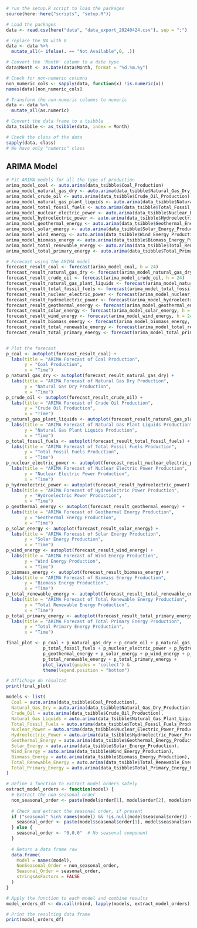 
```r
# run the setup.R script to load the packages
source(here::here("scripts", "setup.R"))

# Load the packages
data <- read.csv(here("data", "data_export_20240424.csv"), sep = ";")

# replace the NA with 0
data <- data %>%
  mutate_all(~ ifelse(. == "Not Available",0, .))

# Convert the 'Month' column to a date type
data$Month <- as.Date(data$Month, format = "%d.%m.%y")

# Check for non-numeric columns
non_numeric_cols <- sapply(data, function(x) !is.numeric(x))
names(data)[non_numeric_cols]

# Transform the non-numeric columns to numeric
data <- data %>%
  mutate_all(as.numeric)

# Convert the data frame to a tsibble
data_tsibble <- as_tsibble(data, index = Month)

# Check the class of the data
sapply(data, class)
# We have only "numeric" class
```

## ARIMA Model
```r
# Fit ARIMA models for all the type of production
arima_model_coal <- auto.arima(data_tsibble$Coal_Production)
arima_model_natural_gas_dry <- auto.arima(data_tsibble$Natural_Gas_Dry_Production)
arima_model_crude_oil <- auto.arima(data_tsibble$Crude_Oil_Production)
arima_model_natural_gas_plant_liquids <- auto.arima(data_tsibble$Natural_Gas_Plant_Liquids_Production)
arima_model_total_fossil_fuels <- auto.arima(data_tsibble$Total_Fossil_Fuels_Production)
arima_model_nuclear_electric_power <- auto.arima(data_tsibble$Nuclear_Electric_Power_Production)
arima_model_hydroelectric_power <- auto.arima(data_tsibble$Hydroelectric_Power_Production)
arima_model_geothermal_energy <- auto.arima(data_tsibble$Geothermal_Energy_Production)
arima_model_solar_energy <- auto.arima(data_tsibble$Solar_Energy_Production)
arima_model_wind_energy <- auto.arima(data_tsibble$Wind_Energy_Production)
arima_model_biomass_energy <- auto.arima(data_tsibble$Biomass_Energy_Production)
arima_model_total_renewable_energy <- auto.arima(data_tsibble$Total_Renewable_Energy_Production)
arima_model_total_primary_energy <- auto.arima(data_tsibble$Total_Primary_Energy_Production)

# Forecast using the ARIMA model
forecast_result_coal <- forecast(arima_model_coal, h = 24)
forecast_result_natural_gas_dry <- forecast(arima_model_natural_gas_dry, h = 24)
forecast_result_crude_oil <- forecast(arima_model_crude_oil, h = 24)
forecast_result_natural_gas_plant_liquids <- forecast(arima_model_natural_gas_plant_liquids, h = 24)
forecast_result_total_fossil_fuels <- forecast(arima_model_total_fossil_fuels, h = 24)
forecast_result_nuclear_electric_power <- forecast(arima_model_nuclear_electric_power, h = 24)
forecast_result_hydroelectric_power <- forecast(arima_model_hydroelectric_power, h = 24)
forecast_result_geothermal_energy <- forecast(arima_model_geothermal_energy, h = 24)
forecast_result_solar_energy <- forecast(arima_model_solar_energy, h = 24)
forecast_result_wind_energy <- forecast(arima_model_wind_energy, h = 24)
forecast_result_biomass_energy <- forecast(arima_model_biomass_energy, h = 24)
forecast_result_total_renewable_energy <- forecast(arima_model_total_renewable_energy, h = 24)
forecast_result_total_primary_energy <- forecast(arima_model_total_primary_energy, h = 24)


# Plot the forecast
p_coal <- autoplot(forecast_result_coal) +
  labs(title = "ARIMA Forecast of Coal Production",
       y = "Coal Production",
       x = "Time")
p_natural_gas_dry <- autoplot(forecast_result_natural_gas_dry) +
  labs(title = "ARIMA Forecast of Natural Gas Dry Production",
       y = "Natural Gas Dry Production",
       x = "Time")
p_crude_oil <- autoplot(forecast_result_crude_oil) +
  labs(title = "ARIMA Forecast of Crude Oil Production",
       y = "Crude Oil Production",
       x = "Time")
p_natural_gas_plant_liquids <- autoplot(forecast_result_natural_gas_plant_liquids) +
  labs(title = "ARIMA Forecast of Natural Gas Plant Liquids Production",
       y = "Natural Gas Plant Liquids Production",
       x = "Time")
p_total_fossil_fuels <- autoplot(forecast_result_total_fossil_fuels) +
  labs(title = "ARIMA Forecast of Total Fossil Fuels Production",
       y = "Total Fossil Fuels Production",
       x = "Time")
p_nuclear_electric_power <- autoplot(forecast_result_nuclear_electric_power) +
  labs(title = "ARIMA Forecast of Nuclear Electric Power Production",
       y = "Nuclear Electric Power Production",
       x = "Time")
p_hydroelectric_power <- autoplot(forecast_result_hydroelectric_power) +
  labs(title = "ARIMA Forecast of Hydroelectric Power Production",
       y = "Hydroelectric Power Production",
       x = "Time")
p_geothermal_energy <- autoplot(forecast_result_geothermal_energy) +
  labs(title = "ARIMA Forecast of Geothermal Energy Production",
       y = "Geothermal Energy Production",
       x = "Time")
p_solar_energy <- autoplot(forecast_result_solar_energy) +
  labs(title = "ARIMA Forecast of Solar Energy Production",
       y = "Solar Energy Production",
       x = "Time")
p_wind_energy <- autoplot(forecast_result_wind_energy) +
  labs(title = "ARIMA Forecast of Wind Energy Production",
       y = "Wind Energy Production",
       x = "Time")
p_biomass_energy <- autoplot(forecast_result_biomass_energy) +
  labs(title = "ARIMA Forecast of Biomass Energy Production",
       y = "Biomass Energy Production",
       x = "Time")
p_total_renewable_energy <- autoplot(forecast_result_total_renewable_energy) +
  labs(title = "ARIMA Forecast of Total Renewable Energy Production",
       y = "Total Renewable Energy Production",
       x = "Time")
p_total_primary_energy <- autoplot(forecast_result_total_primary_energy) +
  labs(title = "ARIMA Forecast of Total Primary Energy Production",
       y = "Total Primary Energy Production",
       x = "Time")

final_plot <- p_coal + p_natural_gas_dry + p_crude_oil + p_natural_gas_plant_liquids +
              p_total_fossil_fuels + p_nuclear_electric_power + p_hydroelectric_power +
              p_geothermal_energy + p_solar_energy + p_wind_energy + p_biomass_energy +
              p_total_renewable_energy + p_total_primary_energy +
              plot_layout(guides = 'collect') & 
              theme(legend.position = "bottom")

# Affichage du résultat
print(final_plot)
```

```r
models <- list(
  Coal = auto.arima(data_tsibble$Coal_Production),
  Natural_Gas_Dry = auto.arima(data_tsibble$Natural_Gas_Dry_Production),
  Crude_Oil = auto.arima(data_tsibble$Crude_Oil_Production),
  Natural_Gas_Liquids = auto.arima(data_tsibble$Natural_Gas_Plant_Liquids_Production),
  Total_Fossil_Fuels = auto.arima(data_tsibble$Total_Fossil_Fuels_Production),
  Nuclear_Power = auto.arima(data_tsibble$Nuclear_Electric_Power_Production),
  Hydroelectric_Power = auto.arima(data_tsibble$Hydroelectric_Power_Production),
  Geothermal_Energy = auto.arima(data_tsibble$Geothermal_Energy_Production),
  Solar_Energy = auto.arima(data_tsibble$Solar_Energy_Production),
  Wind_Energy = auto.arima(data_tsibble$Wind_Energy_Production),
  Biomass_Energy = auto.arima(data_tsibble$Biomass_Energy_Production),
  Total_Renewable_Energy = auto.arima(data_tsibble$Total_Renewable_Energy_Production),
  Total_Primary_Energy = auto.arima(data_tsibble$Total_Primary_Energy_Production)
)

# Define a function to extract model orders safely
extract_model_orders <- function(model) {
  # Extract the non-seasonal order
  non_seasonal_order <- paste(model$order[1], model$order[2], model$order[3], sep=",")
  
  # Check and extract the seasonal order, if present
  if ("seasonal" %in% names(model) && !is.null(model$seasonal$order)) {
    seasonal_order <- paste(model$seasonal$order[1], model$seasonal$order[2], model$seasonal$order[3], sep=",")
  } else {
    seasonal_order <- "0,0,0"  # No seasonal component
  }
  
  # Return a data frame row
  data.frame(
    Model = names(model),
    NonSeasonal_Order = non_seasonal_order,
    Seasonal_Order = seasonal_order,
    stringsAsFactors = FALSE
  )
}

# Apply the function to each model and combine results
model_orders_df <- do.call(rbind, lapply(models, extract_model_orders))

# Print the resulting data frame
print(model_orders_df)
```


